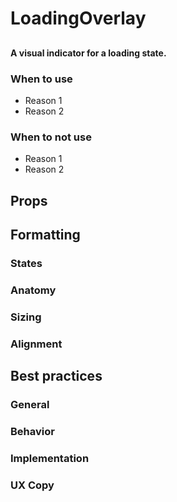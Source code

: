 
# LoadingOverlay

##

<h4>
  A visual indicator for a loading state.
</h4>

<Canvas>
  <Story id="components-loadingoverlay--default" />
</Canvas>

### When to use 
- Reason 1
- Reason 2

### When to not use
- Reason 1
- Reason 2

## Props

<ArgsTable of={LoadingOverlay} />

## Formatting

### States

### Anatomy 

### Sizing

### Alignment


## Best practices

### General

### Behavior

### Implementation

### UX Copy


